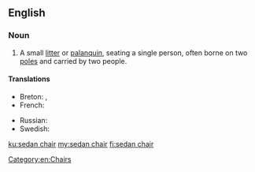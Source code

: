 ==English==

===Noun===
{{en-noun|head=[[sedan]] [[chair]]}}

# A small [[litter]] or [[palanquin]], seating a single person, often borne on two [[pole]]s and carried by two people.

====Translations====
{{trans-top|small litter or palanquin}}
* Breton: {{t+|br|kador-doug|f}}, {{t+|br|kador-bortez|f}}
* French: {{t+|fr|chaise à porteurs|f}}
{{trans-mid}}
* Russian: {{t+|ru|портше́з|m}}
* Swedish: {{t|sv|bärstol|c}}
{{trans-bottom}}

[[Category:en:Chairs]]

[[ku:sedan chair]]
[[my:sedan chair]]
[[fi:sedan chair]]